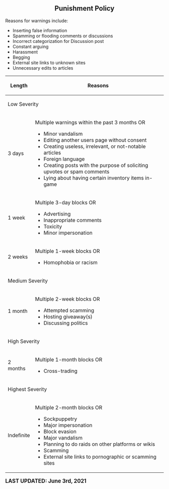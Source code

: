 <center>
<br />
<noinclude>{{RulesAndPoliciesNavigation}}</noinclude>

== '''Punishment Policy''' ==
{{FrameSquare|color = db0f4d|content= The '''punishment''' is a set of standards that [[Project:Staff|Staff Members]] should determine block lengths with.}}
</center>

Reasons for warnings include:
* Inserting false information
* Spamming or flooding comments or discussions
* Incorrect categorization for Discussion post
* Constant arguing
* Harassment
* Begging
* External site links to unknown sites
* Unnecessary edits to articles

{|class="article-table"
! Length
! Reasons
|-
! colspan=2 | Low Severity
|-
|3 days
|Multiple warnings within the past 3 months OR
* Minor vandalism
* Editing another users page without consent
* Creating useless, irrelevant, or not-notable articles
* Foreign language
* Creating posts with the purpose of soliciting upvotes or spam comments 
* Lying about having certain inventory items in-game
|-
|1 week
|Multiple 3-day blocks OR
* Advertising
* Inappropriate comments
* Toxicity
* Minor impersonation
|-
|2 weeks
|Multiple 1-week blocks OR
* Homophobia or racism
|-
! colspan=2 | Medium Severity
|-
|1 month
|Multiple 2-week blocks OR
* Attempted scamming
* Hosting giveaway(s)
* Discussing politics
|-
! colspan=2 | High Severity
|-
|2 months
|Multiple 1-month blocks OR
* Cross-trading
|-
! colspan=2 | Highest Severity
|-
|Indefinite
|Multiple 2-month blocks OR
* Sockpuppetry
* Major impersonation
* Block evasion
* Major vandalism
* Planning to do raids on other platforms or wikis
* Scamming
* External site links to pornographic or scamming sites
|}

<big>'''LAST UPDATED: June 3rd, 2021'''</big>